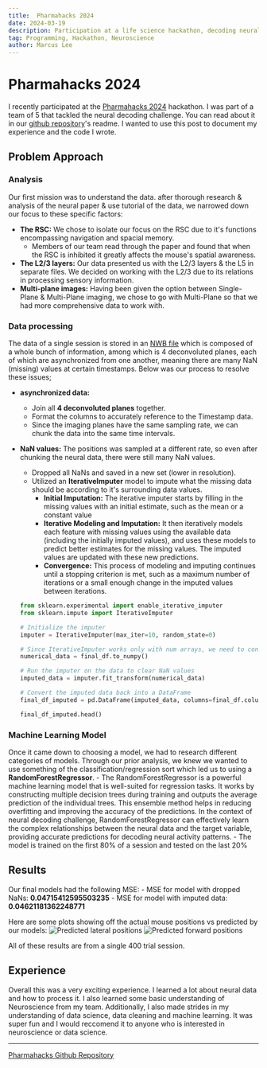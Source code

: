 ```yaml
---
title:  Pharmahacks 2024
date: 2024-03-19
description: Participation at a life science hackathon, decoding neural data.
tag: Programming, Hackathon, Neuroscience
author: Marcus Lee
---
```


# Pharmahacks 2024

I recently participated at the [Pharmahacks 2024](https://pharmahacks.com/) hackathon. I was part of a team of 5 that tackled the neural decoding challenge. You can read about it in our [github repository](https://github.com/GodPuffin/Pharmahacks2024)'s readme. I wanted to use this post to document my experience and the code I wrote.

## Problem Approach

### Analysis 

Our first mission was to understand the data. after thorough research & analysis of the neural paper & use tutorial of the data, we narrowed down our focus to these specific factors:
- **The RSC:** We chose to isolate our focus on the RSC due to it's functions encompassing navigation and spacial memory. 
    - Members of our team read through the paper and found that when the RSC is inhibited it greatly affects the mouse's spatial awareness.
- **The L2/3 layers:** Our data presented us with the L2/3 layers & the L5 in separate files. We decided on working with the L2/3 due to its relations in processing sensory information. 
- **Multi-plane images:** Having been given the option between Single-Plane & Multi-Plane imaging, we chose to go with Multi-Plane so that we had more comprehensive data to work with. 


### Data processing

The data of a single session is stored in an [NWB file](https://www.nwb.org/) which is composed of a whole bunch of information, among which is 4 deconvoluted planes, each of which are asynchronized from one another, meaning there are many NaN (missing) values at certain timestamps. Below was our process to resolve these issues;

- **asynchronized data:** 
    - Join all **4 deconvoluted planes** together. 
    - Format the columns to accurately reference to the Timestamp data. 
    - Since the imaging planes have the same sampling rate, we can chunk the data into the same time intervals.

- **NaN values:** The positions was sampled at a different rate, so even after chunking the neural data, there were still many NaN values. 
    - Dropped all NaNs and saved in a new set (lower in resolution). 
    - Utilized an **IterativeImputer** model to impute what the missing data should be according to it's surrounding data values. 
        - **Initial Imputation:** The iterative imputer starts by filling in the missing values with an initial estimate, such as the mean or a constant value
        - **Iterative Modeling and Imputation:** It then iteratively models each feature with missing values using the available data (including the initially imputed values), and uses these models to predict better estimates for the missing values. The imputed values are updated with these new predictions.
        - **Convergence:** This process of modeling and imputing continues until a stopping criterion is met, such as a maximum number of iterations or a small enough change in the imputed values between iterations.

    ```python
    from sklearn.experimental import enable_iterative_imputer
    from sklearn.impute import IterativeImputer

    # Initialize the imputer
    imputer = IterativeImputer(max_iter=10, random_state=0)

    # Since IterativeImputer works only with num arrays, we need to convert our DataFrame
    numerical_data = final_df.to_numpy()

    # Run the imputer on the data to clear NaN values
    imputed_data = imputer.fit_transform(numerical_data)

    # Convert the imputed data back into a DataFrame
    final_df_imputed = pd.DataFrame(imputed_data, columns=final_df.columns, index=final_df.index)

    final_df_imputed.head()
    ```

### Machine Learning Model

Once it came down to choosing a model, we had to research different categories of models. Through our prior analysis, we knew we wanted to use something of the classification/regression sort which led us to using a **RandomForestRegressor**. 
    - The RandomForestRegressor is a powerful machine learning model that is well-suited for regression tasks. It works by constructing multiple decision trees during training and outputs the average prediction of the individual trees. This ensemble method helps in reducing overfitting and improving the accuracy of the predictions. In the context of neural decoding challenge, RandomForestRegressor can effectively learn the complex relationships between the neural data and the target variable, providing accurate predictions for decoding neural activity patterns.
    - The model is trained on the first 80% of a session and tested on the last 20%

## Results

Our final models had the following MSE:
    - MSE for model with dropped NaNs: **0.04715412595503235**
    - MSE for model with imputed data: **0.04621181362248771**

Here are some plots showing off the actual mouse positions vs predicted by our models:
<Image
    src="/images/pharmahacks/lat_pos.png"
    alt="Predicted lateral positions"
    width={1072}
    height={856}
    priority
    className="next-image"
    />
<Image
    src="/images/pharmahacks/fwd_pos.png"
    alt="Predicted forward positions"
    width={1072}
    height={856}
    priority
    className="next-image"
    />

All of these results are from a single 400 trial session.

## Experience

Overall this was a very exciting experience. I learned a lot about neural data and how to process it. I also learned some basic understanding of Neuroscience from my team. 
Additionally, I also made strides in my understanding of data science, data cleaning and machine learning. It was super fun and I would reccomend it to anyone who is interested in neuroscience or data science.

---
[Pharmahacks Github Repository](https://github.com/GodPuffin/Pharmahacks2024)

